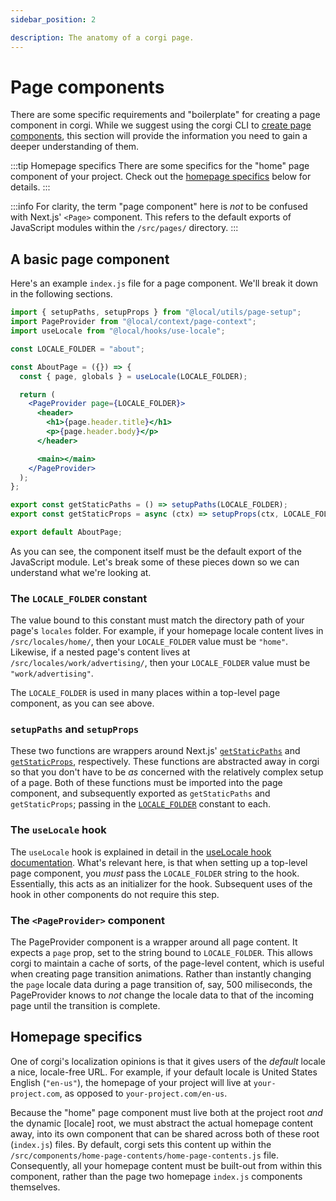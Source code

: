 ```yaml
---
sidebar_position: 2

description: The anatomy of a corgi page.
---
```


# Page components

There are some specific requirements and "boilerplate" for creating a page component in corgi. While we suggest using the corgi CLI to [create page components](../corgi-cli/commands/page), this section will provide the information you need to gain a deeper understanding of them.

:::tip Homepage specifics
There are some specifics for the "home" page component of your project. Check out the [homepage specifics](#homepage-specifics) below for details.
:::

:::info
For clarity, the term "page component" here is _not_ to be confused with Next.js' `<Page>` component. This refers to the default exports of JavaScript modules within the `/src/pages/` directory.
:::

## A basic page component

Here's an example `index.js` file for a page component. We'll break it down in the following sections.

```jsx
import { setupPaths, setupProps } from "@local/utils/page-setup";
import PageProvider from "@local/context/page-context";
import useLocale from "@local/hooks/use-locale";

const LOCALE_FOLDER = "about";

const AboutPage = ({}) => {
  const { page, globals } = useLocale(LOCALE_FOLDER);

  return (
    <PageProvider page={LOCALE_FOLDER}>
      <header>
        <h1>{page.header.title}</h1>
        <p>{page.header.body}</p>
      </header>

      <main></main>
    </PageProvider>
  );
};

export const getStaticPaths = () => setupPaths(LOCALE_FOLDER);
export const getStaticProps = async (ctx) => setupProps(ctx, LOCALE_FOLDER);

export default AboutPage;
```

As you can see, the component itself must be the default export of the JavaScript module. Let's break some of these pieces down so we can understand what we're looking at.

### The `LOCALE_FOLDER` constant

The value bound to this constant must match the directory path of your page's `locales` folder. For example, if your homepage locale content lives in `/src/locales/home/`, then your `LOCALE_FOLDER` value must be `"home"`. Likewise, if a nested page's content lives at `/src/locales/work/advertising/`, then your `LOCALE_FOLDER` value must be `"work/advertising"`.

The `LOCALE_FOLDER` is used in many places within a top-level page component, as you can see above.

### `setupPaths` and `setupProps`

These two functions are wrappers around Next.js' [`getStaticPaths`](https://nextjs.org/docs/basic-features/data-fetching/get-static-paths) and [`getStaticProps`](https://nextjs.org/docs/basic-features/data-fetching/get-static-props), respectively. These functions are abstracted away in corgi so that you don't have to be _as_ concerned with the relatively complex setup of a page. Both of these functions must be imported into the page component, and subsequently exported as `getStaticPaths` and `getStaticProps`; passing in the [`LOCALE_FOLDER`](#the-locale_folder-constant) constant to each.

### The `useLocale` hook

The `useLocale` hook is explained in detail in the [useLocale hook documentation](../localization/use-locale-hook). What's relevant here, is that when setting up a top-level page component, you _must_ pass the `LOCALE_FOLDER` string to the hook. Essentially, this acts as an initializer for the hook. Subsequent uses of the hook in other components do not require this step.

### The `<PageProvider>` component

The PageProvider component is a wrapper around all page content. It expects a `page` prop, set to the string bound to `LOCALE_FOLDER`. This allows corgi to maintain a cache of sorts, of the page-level content, which is useful when creating page transition animations. Rather than instantly changing the `page` locale data during a page transition of, say, 500 miliseconds, the PageProvider knows to _not_ change the locale data to that of the incoming page until the transition is complete.

## Homepage specifics

One of corgi's localization opinions is that it gives users of the _default_ locale a nice, locale-free URL. For example, if your default locale is United States English (`"en-us"`), the homepage of your project will live at `your-project.com`, as opposed to `your-project.com/en-us`.

Because the "home" page component must live both at the project root _and_ the dynamic [locale] root, we must abstract the actual homepage content away, into its own component that can be shared across both of these root (`index.js`) files. By default, corgi sets this content up within the `/src/components/home-page-contents/home-page-contents.js` file. Consequently, all your homepage content must be built-out from within this component, rather than the page two homepage `index.js` components themselves.
